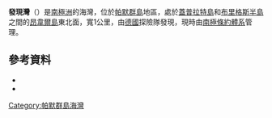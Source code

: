 {{Otheruses|other=1980年香港電視劇|發現灣 (電視劇)}}
'''發現灣'''（{{lang-en|Discovery Sound}}）是[[南極洲|南極洲]]的海灣，位於[[帕默群島|帕默群島]]地區，處於[[蓋普拉特島|蓋普拉特島]]和[[布里格斯半島|布里格斯半島]]之間的[[昂韋爾島|昂韋爾島]]東北面，寬1公里，由[[德國|德國]]探險隊發現，現時由[[南極條約體系|南極條約體系]]管理。

{{Coord|64|31|S|63|1|W|source:GNIS|display=title}}

==參考資料==
*{{cite gnis | type = antarid | id = 3897| name = Discovery Sound| accessdate = 2012-01-21}}
*{{usgs-gazetteer|id=3897}}

{{DEFAULTSORT:Discovery Sound}}
[[Category:帕默群島海灣|Category:帕默群島海灣]]


{{PalmerArchipelago-geo-stub}}